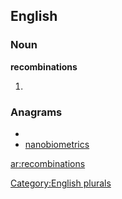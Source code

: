 
==English==

===Noun===
'''recombinations'''

# {{plural of|[[recombination]]}}

===Anagrams===
* {{alphagram|abceiimnnoorst}}
* [[nanobiometrics#English|nanobiometrics]]

[[Category:English plurals]]

[[ar:recombinations]]
